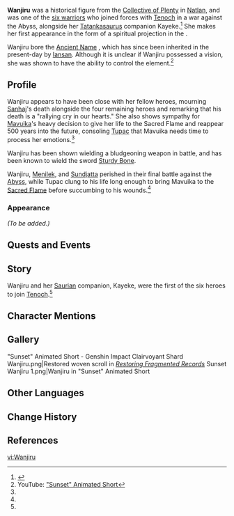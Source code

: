 {{Character Infobox
|type             = Quest NPC
|image            = NPC Wanjiru.png
|realname         = <!-- Optional, if different from in-game name -->
|deceased         = Perished during the [[cataclysm]] 500 years ago
|element          = Electro
|region           = Natlan
|affiliation      = Collective of Plenty
|title            = 

|ancestry         = <!-- Clan/family -->
|father           = 
|mother           = 
|spouse           = 
|sibling          = 
|child            = 
|relative         = 

|voiceEN          = [[imdb:nm6151726|Kimberly Tierney]]<ref>YouTube: [https://youtu.be/aGtkhL8gDYE "Sunset" Animated Short] (Video Description)</ref>
|voiceCN          = [https://zh.moegirl.org.cn/zh/沐霏 Mufei ({{zh|沐霏}})]<ref>bilibili: [https://www.bilibili.com/video/BV1mtCNY3EiH/ {{zh|《原神》动画短片&mdash;&mdash;「黄昏」}}] (Video Description)</ref>
|voiceJP          = {{w|Sayuri Yoshida|Sayuri Yoshida ({{ja|吉田小百合}})}}<ref>YouTube: [https://youtu.be/Iw_QLnN2GhU {{ja|【原神】ショートアニメ「黄昏」}}] (Video Description)</ref>
|voiceKR          = [https://namu.wiki/w/이달래 Lee Dallae ({{ko|이달래}})]<ref>YouTube: [https://youtu.be/ioW_Yp9elJk {{ko|단편 애니메이션-「황혼」}}] (Video Description)</ref>
}}
'''Wanjiru''' was a historical figure from the [[Collective of Plenty]] in [[Natlan]], and was one of the [[Heroes of Natlan|six warriors]] who joined forces with [[Tenoch]] in a war against the Abyss, alongside her [[Tatankasaurus]] companion Kayeke.<ref name="TS">{{Ref/Weapon|Talking Stick}}</ref> She makes her first appearance in the form of a spiritual projection in the {{Quest|Despair Engulfs the Heavens}}.

Wanjiru bore the [[Ancient Name]] {{Ancient Name|UWZ|'''Uwezo'''|bearer=1}}, which has since been inherited in the present-day by [[Iansan]]. Although it is unclear if Wanjiru possessed a vision, she was shown to have the ability to control the {{Electro}} element.<ref name="Sunset">YouTube: [https://youtu.be/aGtkhL8gDYE "Sunset" Animated Short]</ref>

==Profile==
Wanjiru appears to have been close with her fellow heroes, mourning [[Sanhaj]]'s death alongside the four remaining heroes and remarking that his death is a "rallying cry in our hearts." She also shows sympathy for [[Mavuika]]'s heavy decision to give her life to the Sacred Flame and reappear 500 years into the future, consoling [[Tupac]] that Mavuika needs time to process her emotions.<ref name="Sunset" />

Wanjiru has been shown wielding a bludgeoning weapon in battle, and has been known to wield the sword [[Sturdy Bone]].

Wanjiru, [[Menilek]], and [[Sundjatta]] perished in their final battle against the [[Abyss]], while Tupac clung to his life long enough to bring Mavuika to the [[Sacred Flame]] before succumbing to his wounds.<ref name="Sunset" />

===Appearance===
<!--Keep appearance section short and concise. Limit to 2 paragraphs with 3-4 sentences each.-->
''(To be added.)''

==Quests and Events==
{{Quests and Events}}

==Story==
Wanjiru and her [[Saurian]] companion, Kayeke, were the first of the six heroes to join [[Tenoch]].<ref name="TS" />

==Character Mentions==
{{Character Mentions}}

==Gallery==
<gallery>
"Sunset" Animated Short - Genshin Impact
Clairvoyant Shard Wanjiru.png|Restored woven scroll in ''[[Iktomi Spiritseeking Scrolls/Restoring Fragmented Records|Restoring Fragmented Records]]''
Sunset Wanjiru 1.png|Wanjiru in "Sunset" Animated Short
</gallery>

==Other Languages==
{{Other Languages|default_hidden=1
|en      = Wanjiru
|zhs     = 万杰鲁
|zhs_rm  = Wànjiélǔ
|zht     = 萬傑魯
|zht_rm  = Wànjiélǔ
|ja      = ワンジル
|ja_rm   = Wanjiru
|ko      = 완지루
|es      = Wanjiru
|fr      = Wanjiru
|ru      = Ванджиру
|th      = Wanjiru
|vi      = Wanjiru
|de      = Wanjiru
|id      = Wanjiru
|pt      = Wanjiru
|tr      = Wanjiru
|it      = Wanjiru
}}

==Change History==
{{Change History|5.1|introduced=4.0}}

==References==
{{Reflist}}

[[vi:Wanjiru]]